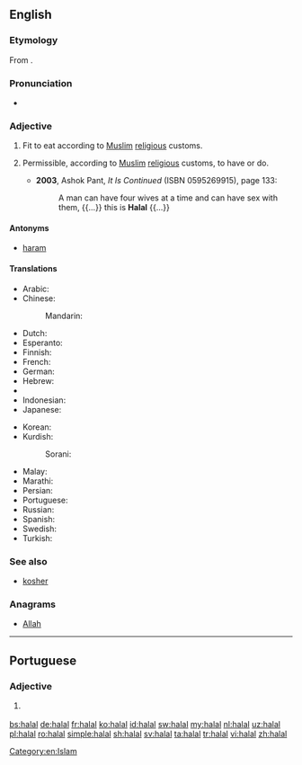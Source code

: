 {{also|halál}}
==English==
{{wikipedia}}

===Etymology===
From {{etyl|ar|en}} {{term|حلال|tr=ẖalāl|sc=Arab|lang=ar}}.

===Pronunciation===
* {{rhymes|ɑːl|lang=en}}

===Adjective===
{{en-adj|-}}

# {{context|of food|lang=en}} Fit to eat according to [[Muslim]] [[religious]] customs.
# {{context|Islam|lang=en}} Permissible, according to [[Muslim]] [[religious]] customs, to have or do.
#* '''2003''', Ashok Pant, ''It Is Continued'' (ISBN 0595269915), page 133:
#*: A man can have four wives at a time and can have sex with them, {{...}} this is '''Halal''' {{...}}

====Antonyms====
* [[haram]]

====Translations====
{{trans-top|fit to eat according to Muslim religious customs}}
* Arabic: {{t+|ar|حلال|tr=ḥalāl}}
* Chinese:
*: Mandarin: {{t+|cmn|清真|tr=qīngzhēn|sc=Hani}}
* Dutch: {{t+|nl|halal}}
* Esperanto: {{t|eo|halala}}
* Finnish: {{t|fi|halal}}
* French: {{t+|fr|halal}}
* German: {{t+|de|halal}}
* Hebrew: {{t|he|חלאל|sc=Hebr}}
* {{trreq|hu}}
* Indonesian: {{t+|id|halal}}
* Japanese: {{t|ja|ハラール|tr=harāru|sc=Jpan}}
{{trans-mid}}
* Korean: {{t|ko|할랄|tr=hallal|sc=Kore}}
* Kurdish:
*: Sorani: {{t|ku|حه‌ڵاڵ}}
* Malay: {{t|ms|halal}}
* Marathi: {{t|mr|हलाल|tr=halāla|sc=Deva}}
* Persian: {{t+|fa|حلال|tr=halâl}}
* Portuguese: {{t|pt|halal}}
* Russian: {{t|ru|халяльный|tr=xaljál'nyj|sc=Cyrl}}
* Spanish: {{t|es|halal}}
* Swedish: {{t+|sv|halal}}
* Turkish: {{t+|tr|helal}}
{{trans-bottom}}

{{trans-top|in general, according to Muslim customs, permissible to have or do}}
{{trans-mid}}
{{trans-bottom}}

===See also===
* [[kosher]]

===Anagrams===
* [[Allah#English|Allah]]

[[Category:en:Islam]]

----

==Portuguese==

===Adjective===
{{pt-adj|pl=halal}}

# {{label|pt|of food}} {{l/en|halal}} {{gloss|fit to eat according to Muslim religious customs}}

[[bs:halal]]
[[de:halal]]
[[fr:halal]]
[[ko:halal]]
[[id:halal]]
[[sw:halal]]
[[my:halal]]
[[nl:halal]]
[[uz:halal]]
[[pl:halal]]
[[ro:halal]]
[[simple:halal]]
[[sh:halal]]
[[sv:halal]]
[[ta:halal]]
[[tr:halal]]
[[vi:halal]]
[[zh:halal]]